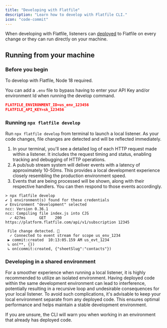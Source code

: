 ```yaml
---
title: "Developing with Flatfile"
description: "Learn how to develop with Flatfile CLI."
icon: "code-commit"
---
```


<Snippet file="dxpbanner.mdx" />

When developing with Flatfile, listeners can [deployed](deploying) to Flatfile on every change or they can run directly on your machine.

## Running from your machine

### Before you begin

<Warning>To develop with Flatfile, Node 18 required.</Warning>

You can add a `.env` file to bypass having to enter your API Key and/or environment Id when running the develop command.

```json
FLATFILE_ENVIRONMENT_ID=us_env_123456
FLATFILE_API_KEY=sk_123456
```

### Running `npx flatfile develop`

Run `npx flatfile develop` from terminal to launch a local listener. As your code changes, file changes are detected and will be reflected
immediately.

1. In your terminal, you'll see a detailed log of each HTTP request made within a listener. It includes the request timing and status, enabling tracking and debugging of HTTP operations.
2. A pub/sub stream system will deliver events with a latency of approximately 10-50ms. This provides a local development experience closely resembling the production environment speed.
3. Events that are being processed will be shown, along with their respective handlers. You can then respond to those events accordingly.

```ssh
> npx flatfile develop
✔ 1 environment(s) found for these credentials
✔ Environment "development" selected
ncc: Version 0.36.1
ncc: Compiling file index.js into CJS
  ✓ 427ms      GET    200 https://platform.flatfile.com/api/v1/subscription 12345

 File change detected. 🚀
  ✓ Connected to event stream for scope us_env_1234
 ▶ commit:created  10:13:05.159 AM us_evt_1234
 ↳ on(**, {})
 ↳ on(commit:created, {"sheetSlug":"contacts"})

```

### Developing in a shared environment

For a smoother experience when running a local listener, it is highly recommended to
utilize an isolated environment. Having deployed code within the same development
environment can lead to interference, potentially resulting in a recursive loop
and undesirable consequences for your local listener. To avoid such complications,
it's advisable to keep your local environment separate from any deployed code.
This ensures optimal performance and helps maintain a stable development environment.

If you are unsure, the CLI will warn you when working in an environment that already has deployed code.
